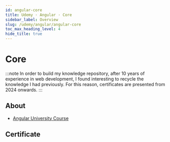 ```yaml
---
id: angular-core
title: Udemy · Angular · Core
sidebar_label: Overview
slug: /udemy/angular/angular-core
toc_max_heading_level: 4
hide_title: true
---
```



# Core

:::note
In order to build my knowledge repository, after 10 years of experience in web development, I found interesting to recycle the knowledge I had previously. For this reason, certificates are presented from 2024 onwards.
:::

## About

- [Angular University Course](https://angular-university.io/course/angular-course)

## Certificate
